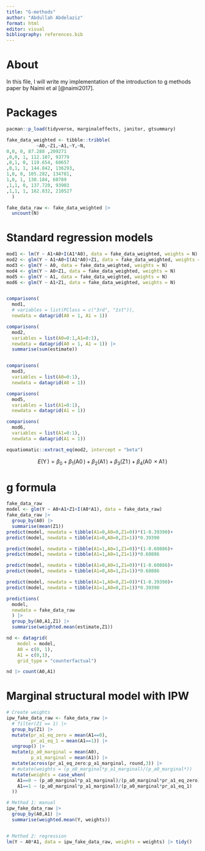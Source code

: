 ```yaml
---
title: "G-methods"
author: "Abdullah Abdelaziz"
format: html
editor: visual
bibliography: references.bib
---
```


# About

In this file, I will write my implementation of the introduction to g methods paper by Naimi et al [@naimi2017].


# Packages
```r
pacman::p_load(tidyverse, marginaleffects, janitor, gtsummary)
```



```r
fake_data_weighted <- tibble::tribble(
           ~A0,~Z1,~A1,~Y,~N,
0,0, 0, 87.288 ,209271
,0,0, 1, 112.107, 93779
,0,1, 0, 119.654, 60657
,0,1, 1, 144.842, 136293,
1,0, 0, 105.282, 134781,
1,0, 1, 130.184, 60789
,1,1, 0, 137.720, 93903
,1,1, 1, 162.832, 210527
  )

fake_data_raw <- fake_data_weighted |> 
  uncount(N)
```


# Standard regression models
```r
mod1 <- lm(Y ~ A1+A0+I(A1*A0), data = fake_data_weighted, weights = N)
mod2 <- glm(Y ~ A1+A0+I(A1*A0)+Z1, data = fake_data_weighted, weights = N)
mod3 <- glm(Y ~ A0, data = fake_data_weighted, weights = N)
mod4 <- glm(Y ~ A0+Z1, data = fake_data_weighted, weights = N)
mod5 <- glm(Y ~ A1, data = fake_data_weighted, weights = N)
mod6 <- glm(Y ~ A1+Z1, data = fake_data_weighted, weights = N)


comparisons(
  mod1,
  # variables = list(PClass = c("3rd", "1st")),
  newdata = datagrid(A0 = 1, A1 = 1))

comparisons(
  mod2,
  variables = list(A0=0:1,A1=0:1),
  newdata = datagrid(A0 = 1, A1 = 1)) |> 
  summarise(sum(estimate))


comparisons(
  mod3,
  variables = list(A0=0:1),
  newdata = datagrid(A0 = 1))

comparisons(
  mod5,
  variables = list(A1=0:1),
  newdata = datagrid(A1 = 1))

comparisons(
  mod6,
  variables = list(A1=0:1),
  newdata = datagrid(A1 = 1))
```

```r
equatiomatic::extract_eq(mod2, intercept = "beta")
```
$$
E( \operatorname{Y} ) = \beta_{0} + \beta_{1}(\operatorname{A0}) + \beta_{2}(\operatorname{A1}) + \beta_{3}(\operatorname{Z1}) + \beta_{4}(\operatorname{A0} \times \operatorname{A1})
$$



# g formula


```r
fake_data_raw
model <- glm(Y ~ A0+A1+Z1+I(A0*A1), data = fake_data_raw)
fake_data_raw |> 
  group_by(A0) |> 
  summarise(mean(Z1))
predict(model, newdata = tibble(A1=0,A0=0,Z1=0))*(1-0.39390)+
predict(model, newdata = tibble(A1=0,A0=0,Z1=1))*0.39390

predict(model, newdata = tibble(A1=1,A0=1,Z1=0))*(1-0.60886)+
predict(model, newdata = tibble(A1=1,A0=1,Z1=1))*0.60886

predict(model, newdata = tibble(A1=0,A0=1,Z1=0))*(1-0.60886)+
predict(model, newdata = tibble(A1=0,A0=1,Z1=1))*0.60886

predict(model, newdata = tibble(A1=1,A0=0,Z1=0))*(1-0.39390)+
predict(model, newdata = tibble(A1=1,A0=0,Z1=1))*0.39390

predictions(
  model,
  newdata = fake_data_raw
  ) |> 
  group_by(A0,A1,Z1) |> 
  summarise(weighted.mean(estimate,Z1))
```

```r
nd <- datagrid(
    model = model,
    A0 = c(0, 1),
    A1 = c(0,1),
    grid_type = "counterfactual")

nd |> count(A0,A1)
```

# Marginal structural model with IPW

```r
# Create weights
ipw_fake_data_raw <- fake_data_raw |> 
  # filter(Z1 == 1) |> 
  group_by(Z1) |> 
  mutate(pr_a1_eq_zero = mean(A1==0),
         pr_a1_eq_1 = mean(A1==1)) |> 
  ungroup() |> 
  mutate(p_a0_marginal = mean(A0),
         p_a1_marginal = mean(A1)) |> 
  mutate(across(pr_a1_eq_zero:p_a1_marginal, round,3)) |> 
  # mutate(weights = (p_a0_marginal*p_a1_marginal)/(p_a0_marginal*))
  mutate(weights = case_when(
    A1==0 ~ (p_a0_marginal*p_a1_marginal)/(p_a0_marginal*pr_a1_eq_zero),
    A1==1 ~ (p_a0_marginal*p_a1_marginal)/(p_a0_marginal*pr_a1_eq_1)
  ))

# Method 1: manual
ipw_fake_data_raw |> 
  group_by(A0,A1) |> 
  summarise(weighted.mean(Y, weights))


# Method 2: regression
lm(Y ~ A0*A1, data = ipw_fake_data_raw, weights = weights) |> tidy()
```

